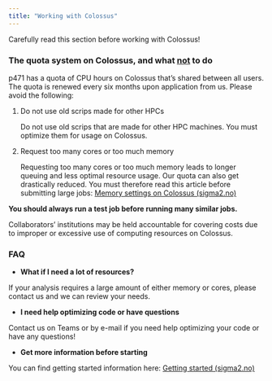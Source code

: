 ```yaml
---
title: "Working with Colossus"
---
```


::: callout-important
Carefully read this section before working with Colossus!
:::

### **The quota system on Colossus, and what [not]{.underline} to do**

p471 has a quota of CPU hours on Colossus that's shared between all users. The quota is renewed every six months upon application from us. Please avoid the following:

1.  Do not use old scrips made for other HPCs

    Do not use old scrips that are made for other HPC machines. You must optimize them for usage on Colossus.

2.  Request too many cores or too much memory

    Requesting too many cores or too much memory leads to longer queuing and less optimal resource usage. Our quota can also get drastically reduced. You must therefore read this article before submitting large jobs: [Memory settings on Colossus (sigma2.no)](https://documentation.sigma2.no/jobs/choosing-memory-settings.html)

::: {.callout-warning appearance="simple"}
**You should always run a test job before running many similar jobs.**
:::

Collaborators' institutions may be held accountable for covering costs due to improper or excessive use of computing resources on Colossus.

### FAQ

-   **What if I need a lot of resources?**

If your analysis requires a large amount of either memory or cores, please contact us and we can review your needs.

-   **I need help optimizing code or have questions**

Contact us on Teams or by e-mail if you need help optimizing your code or have any questions!

-   **Get more information before starting**

You can find getting started information here: [Getting started (sigma2.no)](https://documentation.sigma2.no/getting_started/getting_started.html)
